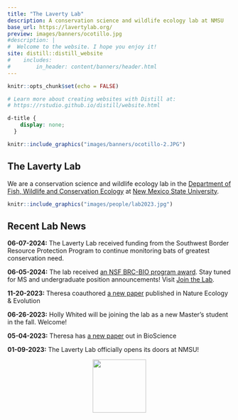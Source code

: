 ```yaml
---
title: "The Laverty Lab"
description: A conservation science and wildlife ecology lab at NMSU
base_url: https://lavertylab.org/
preview: images/banners/ocotillo.jpg
#description: |
#  Welcome to the website. I hope you enjoy it!
site: distill::distill_website
#    includes:
#        in_header: content/banners/header.html
---
```

```r
knitr::opts_chunk$set(echo = FALSE)

# Learn more about creating websites with Distill at:
# https://rstudio.github.io/distill/website.html

```

```css
d-title {
    display: none;
  }
```


```r
knitr::include_graphics("images/banners/ocotillo-2.JPG")
```

<h2>The Laverty Lab</h2>

We are a conservation science and wildlife ecology lab in the [Department of Fish, Wildlife and Conservation Ecology](https://fwce.nmsu.edu/) at [New Mexico State University](https://nmsu.edu/). 

````r
knitr::include_graphics("images/people/lab2023.jpg")
````

<h2>Recent Lab News</h2>

**06-07-2024:** The Laverty Lab received funding from the Southwest Border Resource Protection Program to continue monitoring bats of greatest conservation need. 

**06-05-2024:** The lab received [an NSF BRC-BIO program award](https://www.nsf.gov/awardsearch/showAward?AWD_ID=2335008&HistoricalAwards=false). Stay tuned for MS and undergraduate position announcements! Visit [Join the Lab](https://lavertylab.org/join-the-lab).

**11-20-2023:** Theresa coauthored [a new paper](https://rdcu.be/drzoK) published in Nature Ecology & Evolution

**06-26-2023:** Holly Whited will be joining the lab as a new Master's student in the fall. Welcome!

**05-04-2023:** Theresa has [a new paper](https://doi.org/10.1093/biosci/biad032) out in BioScience 

**01-09-2023:** The Laverty Lab officially opens its doors at NMSU!

<!-- **11-25-2022:** Two new Master's students are joining the lab this January. Welcome Iona Rohan (co-advised by [Dr. Jennifer Frey](https://fwce.nmsu.edu/faculty-staff/jennifer-frey.html)) and Brandi Stevenson -->

<!-- **08-08-2022:** Theresa accepted an offer to join the Department of Fish, Wildlife and Conservation Ecology at New Mexico State University starting January 2023. The Laverty Lab begins!  -->

<center>
<img src="images/NMSU_NoU-Crimson.png" width="120px">
</center>
